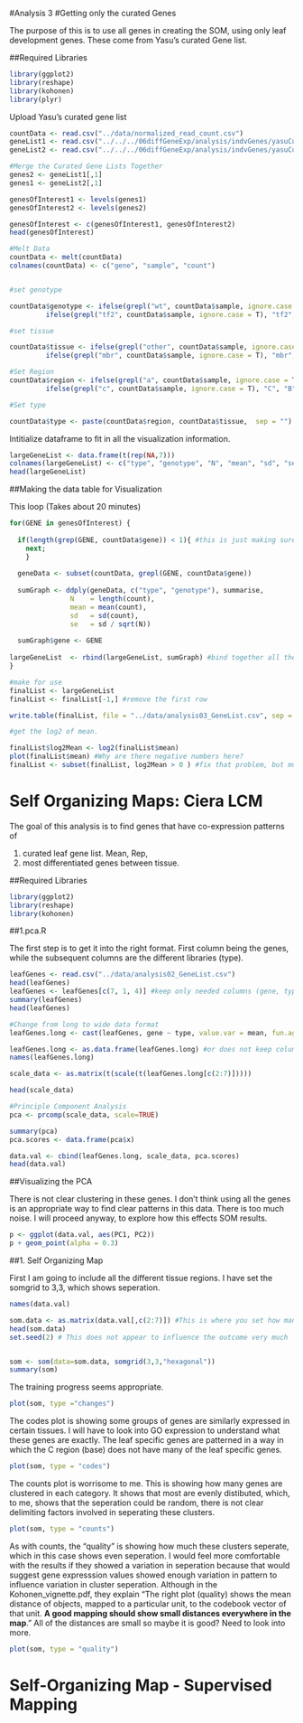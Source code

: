 #Analysis 3
#Getting only the curated Genes

The purpose of this is to use all genes in creating the SOM, using only leaf development genes.  These come from Yasu's curated Gene list. 


##Required Libraries

```r
library(ggplot2)
library(reshape)
library(kohonen)
library(plyr)
```

Upload Yasu's curated gene list

```r
countData <- read.csv("../data/normalized_read_count.csv")
geneList1 <- read.csv("../../../06diffGeneExp/analysis/indvGenes/yasuCuratedGenes/pnas.1402835111.sd06.csv")
geneList2 <- read.csv("../../../06diffGeneExp/analysis/indvGenes/yasuCuratedGenes/pnas.1402835111.sd07.csv")

#Merge the Curated Gene Lists Together
genes2 <- geneList1[,1]
genes1 <- geneList2[,1]

genesOfInterest1 <- levels(genes1)
genesOfInterest2 <- levels(genes2)

genesOfInterest <- c(genesOfInterest1, genesOfInterest2)
head(genesOfInterest)
```


```r
#Melt Data
countData <- melt(countData)
colnames(countData) <- c("gene", "sample", "count")


#set genotype

countData$genotype <- ifelse(grepl("wt", countData$sample, ignore.case = T), "wt", 
         ifelse(grepl("tf2", countData$sample, ignore.case = T), "tf2", "unknown"))

#set tissue

countData$tissue <- ifelse(grepl("other", countData$sample, ignore.case = T), "other", 
         ifelse(grepl("mbr", countData$sample, ignore.case = T), "mbr", "unknown"))

#Set Region
countData$region <- ifelse(grepl("a", countData$sample, ignore.case = T), "A", 
         ifelse(grepl("c", countData$sample, ignore.case = T), "C", "B"))

#Set type

countData$type <- paste(countData$region, countData$tissue,  sep = "")
```

Intitialize dataframe to fit in all the visualization information. 

```r
largeGeneList <- data.frame(t(rep(NA,7)))
colnames(largeGeneList) <- c("type", "genotype", "N", "mean", "sd", "se", "gene")
head(largeGeneList)
```
##Making the data table for Visualization 

This loop 
(Takes about 20 minutes) 
```r
for(GENE in genesOfInterest) {
 
  if(length(grep(GENE, countData$gene)) < 1){ #this is just making sure that the curated
    next; 
    }
      
  geneData <- subset(countData, grepl(GENE, countData$gene))
   
  sumGraph <- ddply(geneData, c("type", "genotype"), summarise,
               N    = length(count),
               mean = mean(count),
               sd   = sd(count),
               se   = sd / sqrt(N))
  
  sumGraph$gene <- GENE
  
largeGeneList  <- rbind(largeGeneList, sumGraph) #bind together all the new rows per loop. 
}

#make for use
finalList <- largeGeneList
finalList <- finalList[-1,] #remove the first row

write.table(finalList, file = "../data/analysis03_GeneList.csv", sep = ",")

#get the log2 of mean. 

finalList$log2Mean <- log2(finalList$mean) 
plot(finalList$mean) #Why are there negative numbers here?
finalList <- subset(finalList, log2Mean > 0 ) #fix that problem, but must go back to figure out why
```


Self Organizing Maps: Ciera LCM 
========================================================

The goal of this analysis is to find genes that have co-expression patterns of 

1. curated leaf gene list. Mean, Rep,
2. most differentiated genes between tissue. 

##Required Libraries

```r
library(ggplot2)
library(reshape)
library(kohonen)
```

##1.pca.R

The first step is to get it into the right format. First column being the genes, while the subsequent columns are the different libraries (type).

```r
leafGenes <- read.csv("../data/analysis02_GeneList.csv")
head(leafGenes)
leafGenes <- leafGenes[c(7, 1, 4)] #keep only needed columns (gene, type, mean)
summary(leafGenes)
head(leafGenes)

#Change from long to wide data format
leafGenes.long <- cast(leafGenes, gene ~ type, value.var = mean, fun.aggregate = "mean")  #why did I have to specify "mean" here? Are there duplicates of types? Double check later. 

leafGenes.long <- as.data.frame(leafGenes.long) #or does not keep column names during transformation. 
names(leafGenes.long)

scale_data <- as.matrix(t(scale(t(leafGenes.long[c(2:7)])))) 

head(scale_data)

#Principle Component Analysis
pca <- prcomp(scale_data, scale=TRUE) 

summary(pca) 
pca.scores <- data.frame(pca$x)

data.val <- cbind(leafGenes.long, scale_data, pca.scores) 
head(data.val)
```


##Visualizing the PCA

There is not clear clustering in these genes. I don't think using all the genes is an appropriate way to find clear patterns in this data.  There is too much noise. I will proceed anyway, to explore how this effects SOM results.  

```r
p <- ggplot(data.val, aes(PC1, PC2))
p + geom_point(alpha = 0.3)
```

##1. Self Organizing Map

First I am going to include all the different tissue regions. I have set the somgrid to 3,3, which shows seperation. 

```r
names(data.val)

som.data <- as.matrix(data.val[,c(2:7)]) #This is where you set how many libraries are involved. 
head(som.data)
set.seed(2) # This does not appear to influence the outcome very much 


som <- som(data=som.data, somgrid(3,3,"hexagonal"))
summary(som)
```


The training progress seems appropriate.

```r
plot(som, type ="changes")
```

The codes plot is showing some groups of genes are similarly expressed in certain tissues. I will have to look into GO expression to understand what these genes are exactly. The leaf specific genes are patterned in a way in which the C region (base) does not have many of the leaf specific genes. 

```r
plot(som, type = "codes")
```

The counts plot is worrisome to me. This is showing how many genes are clustered in each category.  It shows that most are evenly distibuted, which, to me, shows that the seperation could be random, there is not clear delimiting factors involved in seperating these clusters. 

```r
plot(som, type = "counts")
```

As with counts, the "quality" is showing how much these clusters seperate, which in this case shows even seperation.  I would feel more comfortable with the results if they showed a variation in seperation because that would suggest gene expresssion values showed enough variation in pattern to influence variation in cluster seperation. Although in the Kohonen_vignette.pdf, they explain "The right plot (quality) shows the mean distance of objects, mapped to a particular unit, to the codebook vector of that unit. **A good mapping should show small distances everywhere in the map**." All of the distances are small so maybe it is good?  Need to look into more. 
```r
plot(som, type = "quality")
```

Self-Organizing Map - Supervised Mapping 
=========================



